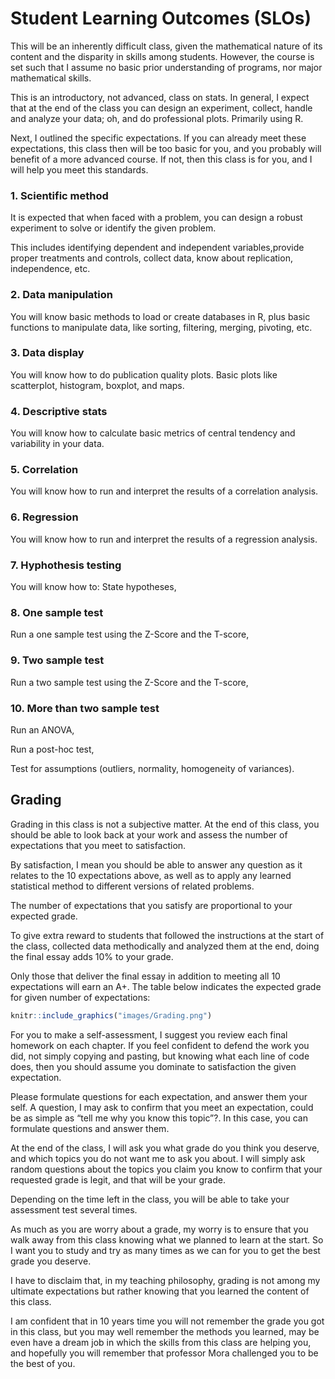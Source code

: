 # Student Learning Outcomes (SLOs) {-}

This will be an inherently difficult class, given the mathematical nature of its content and the disparity in skills among students. However, the course is set such that I assume no basic prior understanding of programs, nor major mathematical skills.

This is an introductory, not advanced, class on stats. In general, I expect that at the end of the class you can design an experiment, collect, handle and analyze your data; oh, and do professional plots. Primarily using R. 

Next, I outlined the specific expectations. If you can already meet these expectations, this class then will be too basic for you, and you probably will benefit of a more advanced course. If not, then this class is for you, and I will help you meet this standards.

### 1. Scientific method {-}
It is expected that when faced with a problem, you can design a robust experiment to solve or identify the given problem. 

This includes identifying dependent and independent variables,provide proper treatments and controls,  collect data, know about replication, independence, etc.

### 2. Data manipulation {-}
You will know basic methods to load or create databases in R, plus basic functions to manipulate data, like sorting, filtering, merging, pivoting, etc.

### 3. Data display {-}
You will know how to do publication quality plots. Basic plots like scatterplot, histogram, boxplot, and maps.

### 4. Descriptive stats {-}
You will know how to calculate basic metrics of central tendency and variability in your data.

### 5. Correlation {-}
You will know how to run and interpret the results of a correlation analysis.

### 6. Regression {-}
You will know how to run and interpret the results of a regression analysis.

### 7. Hyphothesis testing {-}

You will know how to: State hypotheses, 

### 8. One sample test {-}

Run a one sample test using the Z-Score and the T-score, 

### 9. Two sample test {-}

Run a two sample test using the Z-Score and the T-score, 

### 10. More than two sample test {-}

Run an ANOVA, 

Run a post-hoc test, 

Test for assumptions (outliers, normality, homogeneity of variances).

## Grading {-}
Grading in this class is not a subjective matter. At the end of this class, you should be able to look back at your work and assess the number of expectations that you meet to satisfaction. 

By satisfaction, I mean you should be able to answer any question as it relates to the 10 expectations above, as well as to apply any learned statistical method to different versions of related problems.

The number of expectations that you satisfy are proportional to your expected grade. 

To give extra reward to  students that  followed the instructions at the start of the class, collected data methodically and analyzed them at the end, doing the final essay adds 10% to your grade. 

Only those that deliver the final essay in addition to meeting all 10 expectations will earn an A+. The table below indicates the expected grade for given number of expectations:


```r
knitr::include_graphics("images/Grading.png")
```

For you to make a self-assessment, I suggest you review each final homework on each chapter. If you feel confident to defend the work you did, not simply copying and pasting, but knowing what each line of code does, then you should assume you dominate to satisfaction the given expectation.

Please formulate questions for each expectation, and answer them your self. A question, I may ask to confirm that you meet an expectation, could be as simple as "tell me why you know this topic"?. In this case, you can formulate questions and answer them.

At the end of the class, I will ask you what grade do you think you deserve, and which topics you do not want me to ask you about. I will simply ask random questions about the topics you claim you know to confirm that your requested grade is legit, and that will be your grade.

Depending on the time left in the class, you will be able to take your assessment test several times. 

As much as you are worry about a grade, my worry is to ensure that you walk away from this class knowing what we planned to learn at the start. So I want you to study and try as many times as we can for you to get the best grade you deserve.

I have to disclaim that, in my teaching philosophy, grading is not  among my ultimate expectations but rather knowing that you learned the content of this class. 

I am confident that in 10 years time you will not remember the grade you got in this class, but you may well remember the methods you learned, may be even have a dream job in which the skills from this class are helping you, and hopefully you will remember that professor Mora challenged you to be the best of you.





